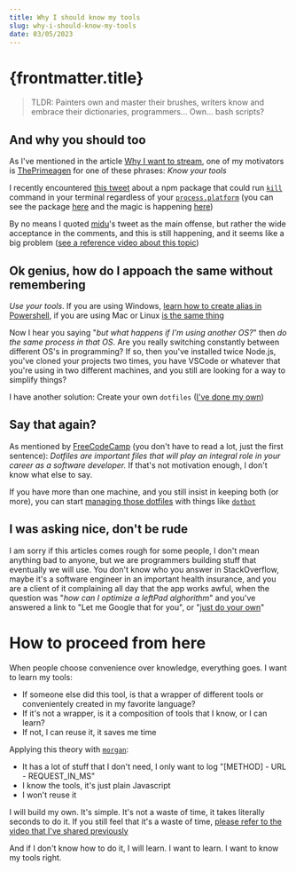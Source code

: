 ```yaml
---
title: Why I should know my tools
slug: why-i-should-know-my-tools
date: 03/05/2023
---
```



# {frontmatter.title}

> TLDR: Painters own and master their brushes, writers know and embrace their dictionaries, programmers... Own... bash scripts?

## And why you should too

As I've mentioned in the article [Why I want to stream](/articles/why-i-want-to-stream), one of my motivators is [ThePrimeagen](https://www.twitch.tv/theprimeagen) for one of these phrases: _Know your tools_

I recently encountered [this tweet](https://twitter.com/midudev/status/1653702971652296706) about a npm package that could run [`kill`](https://man7.org/linux/man-pages/man1/kill.1.html) command in your terminal regardless of your [`process.platform`](https://nodejs.org/api/process.html#processplatform) (you can see the package [here](https://www.npmjs.com/package/kill-port) and the magic is happening [here](https://github.com/tiaanduplessis/kill-port/blob/master/index.js))

By no means I quoted [midu](https://twitter.com/midudev)'s tweet as the main offense, but rather the wide acceptance in the comments, and this is still happening, and it seems like a big problem ([see a reference video about this topic](https://www.youtube.com/watch?v=NmHUjxKpD90))

## Ok genius, how do I appoach the same without remembering

_Use your tools_. If you are using Windows, [learn how to create alias in Powershell](https://stackoverflow.com/questions/24914589/how-to-create-permanent-powershell-aliases), if you are using Mac or Linux [is the same thing](https://askubuntu.com/questions/17536/how-do-i-create-a-permanent-bash-alias)

Now I hear you saying "_but what happens if I'm using another OS?_" then _do the same process in that OS_. Are you really switching constantly between different OS's in programming? If so, then you've installed twice Node.js, you've cloned your projects two times, you have VSCode or whatever that you're using in two different machines, and you still are looking for a way to simplify things?

I have another solution: Create your own `dotfiles` ([I've done my own](https://github.com/FMGordillo/dotfiles))

## Say that again?

As mentioned by [FreeCodeCamp](https://www.freecodecamp.org/news/dotfiles-what-is-a-dot-file-and-how-to-create-it-in-mac-and-linux/) (you don't have to read a lot, just the first sentence): _Dotfiles are important files that will play an integral role in your career as a software developer._ If that's not motivation enough, I don't know what else to say.

If you have more than one machine, and you still insist in keeping both (or more), you can start [managing those dotfiles](https://www.anishathalye.com/2014/08/03/managing-your-dotfiles/) with things like [`dotbot`](https://github.com/anishathalye/dotbot)

## I was asking nice, don't be rude

I am sorry if this articles comes rough for some people, I don't mean anything bad to anyone, but we are programmers building stuff that eventually we will use. You don't know who you answer in StackOverflow, maybe it's a software engineer in an important health insurance, and you are a client of it complaining all day that the app works awful, when the question was "_how can I optimize a leftPad alghorithm_" and you've answered a link to "Let me Google that for you", or "[just do your own](https://twitter.com/search?q=leftpad&src=typed_query)"

# How to proceed from here

When people choose convenience over knowledge, everything goes. I want to learn my tools:

- If someone else did this tool, is that a wrapper of different tools or convenientely created in my favorite language?
- If it's not a wrapper, is it a composition of tools that I know, or I can learn?
- If not, I can reuse it, it saves me time

Applying this theory with [`morgan`](https://github.com/expressjs/morgan):

- It has a lot of stuff that I don't need, I only want to log "[METHOD] - URL - REQUEST_IN_MS"
- I know the tools, it's just plain Javascript
- I won't reuse it

I will build my own. It's simple. It's not a waste of time, it takes literally seconds to do it. If you still feel that it's a waste of time, [please refer to the video that I've shared previously](https://www.youtube.com/watch?v=NmHUjxKpD90)

And if I don't know how to do it, I will learn. I want to learn. I want to know my tools right.
